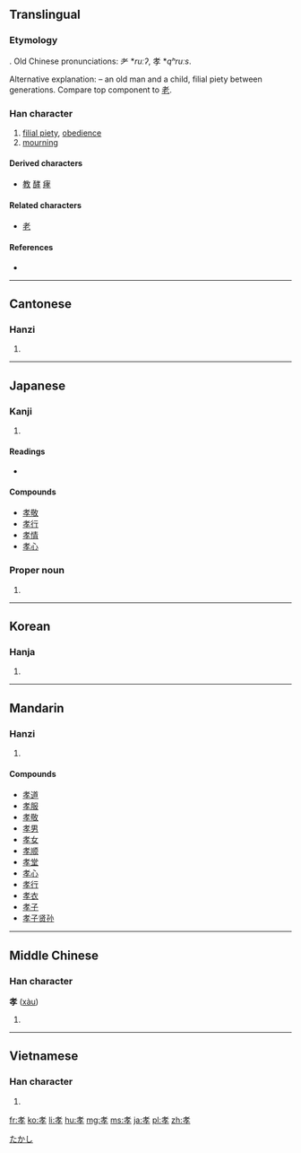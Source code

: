 ==Translingual==

===Etymology===
{{Han compound|耂|子|ls=psc}}.<!--If it's phono-semantic, it should be explained which component is semantic and which is phonetic, and also what the semantic component means. It's not clear at all.--> Old Chinese pronunciations: 耂 *''ruːʔ'', 孝 *''qʰruːs''.

Alternative explanation: {{Han compound|耂|t1=an old man with long hair, bent over|子|t2=a child|ls=ic}} – an old man and a child, filial piety between generations. Compare top component to [[老]].

===Han character===
{{Han char|rn=39|rad=子|as=04|sn=7|four=4440<sub>7</sub>|canj=十大弓木 (JKND)|ids=⿱[[耂]][[子]]}}

# [[filial piety]], [[obedience]]
# [[mourning]]

====Derived characters====
* [[教]] [[酵]] [[痚]]

====Related characters====
* [[老]]

====References====
* {{Han ref|kx=0278.110|dkj=06952|dj=0546.040|hdz=21011.040|uh=5B5D|ud=23389|bh=A7B5|bd=42933}}

----

==Cantonese==

===Hanzi===
{{yue-hanzi|jyut=|y=haau3}}

# {{defn|lang=yue|sort=子04}}

----

==Japanese==

===Kanji===
{{ja-kanji|grade=6|rs=子04}}

# {{defn|lang=ja|sort=子04}}

====Readings====
* {{ja-readings|on=[[こう]] (kō), [[きょう]] (kyō)|kun=}}

====Compounds====
* [[孝敬]]
* [[孝行]]
* [[孝情]]
* [[孝心]]

===Proper noun===
{{ja-pos|k|proper|hira=たかし|rom=Takashi}} 

# {{given name|male|lang=ja|sort=たかし}}

[[Category:Japanese male given names|たかし]]

----

==Korean==

===Hanja===
{{ko-hanja|hangeul=효|rv=hyo|mr=hyo}}

# {{defn|lang=ko|sort=子04}}

----

==Mandarin==

===Hanzi===
{{cmn-hanzi|pin=[[xiào]] ([[xiao4]])|wg=hsiao<sup>4</sup>}}

# {{defn|lang=cmn|sort=子04}}

====Compounds====
* [[孝道]]
* [[孝服]]
* [[孝敬]]
* [[孝男]]
* [[孝女]]
* [[孝顺]]
* [[孝堂]]
* [[孝心]]
* [[孝行]]
* [[孝衣]]
* [[孝子]]
* [[孝子贤孙]]

----

==Middle Chinese==

===Han character===
'''孝''' ([[xàu]])

# {{defn|lang=zhx-mid|sort=子04}}

----

==Vietnamese==

===Han character===
{{vi-hantu|[[hiếu]], [[hếu]]|rs=子04}}

# {{defn|lang=vi|sort=子04}}

[[fr:孝]]
[[ko:孝]]
[[li:孝]]
[[hu:孝]]
[[mg:孝]]
[[ms:孝]]
[[ja:孝]]
[[pl:孝]]
[[zh:孝]]
